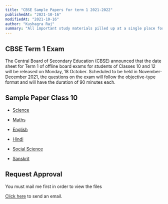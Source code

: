 ```yaml
---
title: "CBSE Sample Papers for term 1 2021-2022"
publishedAt: "2021-10-16"
modifiedAt: "2021-10-16"
author: "Kushagra Raj"
summary: "All important study materials pilled up at a single place for your ease."
---
```

## CBSE Term 1 Exam

The Central Board of Secondary Education (CBSE) announced that the date sheet for Term 1 of offline board exams for students of Classes 10 and 12 will be released on Monday, 18 October. Scheduled to be held in November-December 2021, the questions on the exam will follow the objective-type format and will have the duration of 90 minutes each.


## Sample Paper Class 10 

- [Science](https://drive.google.com/folderview?id=10O8CbwklXuieSk18amLvGUhZWzM8fjen)

- [Maths](https://drive.google.com/folderview?id=1-mzot48L-HV_arXf0RjS_ipxu4IzlulV)

- [English](https://drive.google.com/folderview?id=1-fp_Gpzr3qbPKkpYZ6ij7IQ_zgi-EGCt)

- [Hindi](https://drive.google.com/folderview?id=1-amnecIYTDd5RvDRln4OcvaDF-kg-XW0)

- [Social Science](https://drive.google.com/folderview?id=10Qc_vzdrxGipCDdwbY7Mq8MSKScGYk2F)

- [Sanskrit](https://drive.google.com/folderview?id=10Qc_vzdrxGipCDdwbY7Mq8MSKScGYk2F)

## Request Approval
You must mail me first in order to view the files 

[Click here](mailto:request@brucebolte.me) to send an email.

